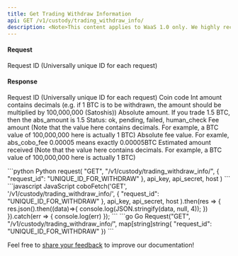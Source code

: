 ```yaml
---
title: Get Trading Withdraw Information
api: GET /v1/custody/trading_withdraw_info/ 
description: <Note>This content applies to WaaS 1.0 only. We highly recommend that you upgrade to [WaaS 2.0](https://www.cobo.com/developers/v2/guides/overview/introduction).</Note> This endpoint returns information about a trading withdraw request. It requires a valid request ID and returns details such as the coin code, amount, fee, and status of the request. The response also includes the estimated amount received after deducting the fee.
---
```

#### Request
<ParamField query="request_id" type="String" required>Request ID (Universally unique ID for each request)</ParamField>

#### Response 
<ResponseField name="request_id" type="String" >Request ID (Universally unique ID for each request)</ResponseField>
<ResponseField name="coin" type="String" >Coin code</ResponseField>
<ResponseField name="amount" type="Int" >Int amount contains decimals (e.g. if 1 BTC is to be withdrawn, the amount should be multiplied by 100,000,000 (Satoshis))</ResponseField>
<ResponseField name="abs_amount" type="String" >Absolute amount. If you trade 1.5 BTC, then the abs_amount is 1.5</ResponseField>
<ResponseField name="status" type="String" >Status: ok, pending, failed, human_check</ResponseField>
<ResponseField name="fee" type="Int" >Fee amount (Note that the value here contains decimals. For example, a BTC value of 100,000,000 here is actually 1 BTC)</ResponseField>
<ResponseField name="abs_fee" type="String" >Absolute fee value. For examle, abs_cobo_fee 0.00005 means exactly 0.00005BTC</ResponseField>
<ResponseField name="estimated_amount_received" type="Int" >Estimated amount received (Note that the value here contains decimals. For example, a BTC value of 100,000,000 here is actually 1 BTC)</ResponseField>

<RequestExample>
```python Python
request(
    "GET",
    "/v1/custody/trading_withdraw_info/",
    {
        "request_id": "UNIQUE_ID_FOR_WITHDRAW"
    },
    api_key, api_secret, host
)
```
```javascript JavaScript
coboFetch('GET', '/v1/custody/trading_withdraw_info/',
        {
            "request_id": "UNIQUE_ID_FOR_WITHDRAW"
        },
        api_key, api_secret, host
    ).then(res => {
        res.json().then((data)=>{
            console.log(JSON.stringify(data, null, 4));
        })
    }).catch(err => {
        console.log(err)
    });
```
```go Go
Request("GET", "/v1/custody/trading_withdraw_info/", map[string]string{
    "request_id": "UNIQUE_ID_FOR_WITHDRAW"
})
```
</RequestExample>

<ResponseExample>

</ResponseExample>

<Tip>Feel free to [share your feedback](https://forms.zohopublic.com/cobo/form/DocumentFeedbackForm/formperma/QvLOhxJv1_JMsJ-1dleZ8Itb_7rzN-LtgvsDdxosoVI) to improve our documentation!</Tip>